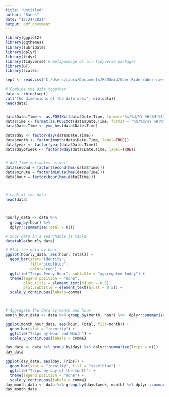 ---
title: "Untitled"
author: "Raees"
date: "12/24/2021"
output: pdf_document
---

```{r uber}
library(ggplot2)
library(ggthemes)
library(lubridate)
library(dplyr)
library(tidyr)
library(tidyverse) # metapackage of all tidyverse packages
library(DT)
library(scales)

sept <- read.csv("C:/Users/raora/Documents/R/DSmid/Uber Rider/uber-raw-data-sep14.csv")

# Combine the data together 
data <- rbind(sept)
cat("The dimensions of the data are:", dim(data))
head(data)


data$Date.Time <- as.POSIXct(data$Date.Time, format="%m/%d/%Y %H:%M:%S")
data$Time <- format(as.POSIXct(data$Date.Time, format = "%m/%d/%Y %H:%M:%S"), format="%H:%M:%S")
data$Date.Time <- ymd_hms(data$Date.Time)

data$day <- factor(day(data$Date.Time))
data$month <- factor(month(data$Date.Time, label=TRUE))
data$year <- factor(year(data$Date.Time))
data$dayofweek <- factor(wday(data$Date.Time, label=TRUE))


# Add Time variables as well 
data$second = factor(second(hms(data$Time)))
data$minute = factor(minute(hms(data$Time)))
data$hour = factor(hour(hms(data$Time)))



# Look at the data
head(data)



hourly_data <- data %>% 
  group_by(hour) %>% 
  dplyr::summarize(Total = n())

# Shos data in a searchable js table
datatable(hourly_data)

# Plot the data by hour
ggplot(hourly_data, aes(hour, Total)) + 
  geom_bar(stat="identity", 
           fill="steelblue", 
           color="red") + 
  ggtitle("Trips Every Hour", subtitle = "aggregated today") + 
  theme(legend.position = "none", 
        plot.title = element_text(hjust = 0.5), 
        plot.subtitle = element_text(hjust = 0.5)) + 
  scale_y_continuous(labels=comma)



# Aggregate the data by month and hour
month_hour_data <- data %>% group_by(month, hour) %>%  dplyr::summarize(Total = n())

ggplot(month_hour_data, aes(hour, Total, fill=month)) + 
  geom_bar(stat = "identity") + 
  ggtitle("Trips by Hour and Month") + 
  scale_y_continuous(labels = comma)

day_data <- data %>% group_by(day) %>% dplyr::summarize(Trips = n())
day_data

ggplot(day_data, aes(day, Trips)) + 
  geom_bar(stat = "identity", fill = "steelblue") +
  ggtitle("Trips by day of the month") + 
  theme(legend.position = "none") + 
  scale_y_continuous(labels = comma)
day_month_data <- data %>% group_by(dayofweek, month) %>% dplyr::summarize(Trips = n())
day_month_data


```
